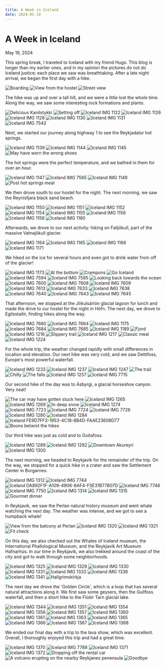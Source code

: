 ```yaml
---
title: A Week in Iceland
date: 2024-05-19
---
```


# A Week in Iceland

May 19, 2024

This spring break, I traveled to Iceland with my friend Hugo.  This blog 
is longer than my earlier ones, and in my opinion the pictures do not do 
Iceland justice; each place we saw was breathtaking.  After a late night 
arrival, we began the first day with a hike.

<Row>
  <Img
    src="iceland/IMG_1115.JPG"
    alt="Boarding"
    caption="Boarding" />
  <Img
    src="iceland/IMG_1117.JPG"
    alt="View from the hostel"
    caption="View from the hostel" />
  <Img
    src="iceland/IMG_1119.JPG"
    alt="Street view"
    caption="Street view" />
</Row>

The hike was up and over a tall hill, and we were a little lost the whole 
time.  Along the way, we saw some interesting rock formations and plants.

<Row>
  <Img
    src="iceland/IMG_1121.JPG"
    alt="Delicious Kanilstykki"
    caption="Delicious Kanilstykki" />
  <Img
    src="iceland/IMG_7524.JPG"
    alt="Setting off"
    caption="Setting off" />
  <Img
    src="iceland/IMG_1122.JPG"
    alt="Iceland IMG 1122"
    caption="" />
  <Img
    src="iceland/IMG_1126.JPG"
    alt="Iceland IMG 1126"
    caption="" />
</Row>

<Row desc="At the top">
  <Img
    src="iceland/IMG_1128.JPG"
    alt="Iceland IMG 1128"
    caption="" />
  <Img
    src="iceland/IMG_1130.JPG"
    alt="Iceland IMG 1130"
    caption="" />
  <Img
    src="iceland/IMG_1131.JPG"
    alt="Iceland IMG 1131"
    caption="" />
  <Img
    src="iceland/IMG_7542.JPG"
    alt="Iceland IMG 7542"
    caption="" />
</Row>

Next, we started our journey along highway 1 to see the Reykjadalur hot 
springs.

<Row>
  <Img
    src="iceland/IMG_1139.JPG"
    alt="Iceland IMG 1139"
    caption="" />
  <Img
    src="iceland/IMG_1144.JPG"
    alt="Iceland IMG 1144"
    caption="" />
  <Img
    src="iceland/IMG_1145.JPG"
    alt="Iceland IMG 1145"
    caption="" />
  <Img
    src="iceland/IMG_7563.JPG"
    alt="May have worn the wrong shoes"
    caption="May have worn the wrong shoes" />
</Row>

The hot springs were the perfect temperature, and we bathed in them for 
over an hour.

<Row>
  <Img
    src="iceland/IMG_1147.JPG"
    alt="Iceland IMG 1147"
    caption="" />
  <Img
    src="iceland/IMG_7565.JPG"
    alt="Iceland IMG 7565"
    caption="" />
  <Img
    src="iceland/IMG_1149.JPG"
    alt="Iceland IMG 1149"
    caption="" />
  <Img
    src="iceland/1F4D2005-7F3E-40E7-8F3C-F0079DA89F10.JPG"
    alt="Post hot springs meal"
    caption="Post hot springs meal" />
</Row>

We then drove south to our hostel for the night.  The next morning, we 
saw the Reynisfjara black sand beach.

<Row>
  <Img
    src="iceland/IMG_1150.JPG"
    alt="Iceland IMG 1150"
    caption="" />
  <Img
    src="iceland/IMG_1151.JPG"
    alt="Iceland IMG 1151"
    caption="" />
  <Img
    src="iceland/IMG_1152.JPG"
    alt="Iceland IMG 1152"
    caption="" />
  <Img
    src="iceland/IMG_1154.JPG"
    alt="Iceland IMG 1154"
    caption="" />
</Row>

<Row>
  <Img
    src="iceland/IMG_1155.JPG"
    alt="Iceland IMG 1155"
    caption="" />
  <Img
    src="iceland/IMG_1156.JPG"
    alt="Iceland IMG 1156"
    caption="" />
  <Img
    src="iceland/IMG_1158.JPG"
    alt="Iceland IMG 1158"
    caption="" />
  <Img
    src="iceland/IMG_1160.JPG"
    alt="Iceland IMG 1160"
    caption="" />
</Row>

Afterwards, we drove to our next activity: hiking on Falljökull, part 
of the massive Vatnajökull glacier.

<Row>
  <Img
    src="iceland/IMG_1164.JPG"
    alt="Iceland IMG 1164"
    caption="" />
  <Img
    src="iceland/IMG_1165.JPG"
    alt="Iceland IMG 1165"
    caption="" />
  <Img
    src="iceland/IMG_1166.JPG"
    alt="Iceland IMG 1166"
    caption="" />
  <Img
    src="iceland/IMG_1171.JPG"
    alt="Iceland IMG 1171"
    caption="" />
</Row>

We hiked on the ice for several hours and even got to drink water from off of the glacier!

<Row>
  <Img
    src="iceland/IMG_1173.JPG"
    alt="Iceland IMG 1173"
    caption="" />
  <Img
    src="iceland/IMG_7583.JPG"
    alt="At the bottom"
    caption="At the bottom" />
  <Img
    src="iceland/IMG_7585.JPG"
    alt="Crampons"
    caption="Crampons" />
  <Img
    src="iceland/IMG_7590.JPG"
    alt="Go Iceland"
    caption="Go Iceland" />
</Row>

<Row>
  <Img
    src="iceland/IMG_7594.JPG"
    alt="Iceland IMG 7594"
    caption="" />
  <Img
    src="iceland/IMG_7595.JPG"
    alt="Iceland IMG 7595"
    caption="" />
  <Img
    src="iceland/IMG_7597.JPG"
    alt="Looking back towards the ocean"
    caption="Looking back towards the ocean" />
  <Img
    src="iceland/IMG_7600.JPG"
    alt="Iceland IMG 7600"
    caption="" />
</Row>

<Row>
  <Img
    src="iceland/IMG_7608.JPG"
    alt="Iceland IMG 7608"
    caption="" />
  <Img
    src="iceland/IMG_7609.JPG"
    alt="Iceland IMG 7609"
    caption="" />
  <Img
    src="iceland/IMG_7613.JPG"
    alt="Iceland IMG 7613"
    caption="" />
  <Img
    src="iceland/IMG_7633.JPG"
    alt="Iceland IMG 7633"
    caption="" />
</Row>

<Row>
  <Img
    src="iceland/IMG_7638.JPG"
    alt="Iceland IMG 7638"
    caption="" />
  <Img
    src="iceland/IMG_7640.JPG"
    alt="Iceland IMG 7640"
    caption="" />
  <Img
    src="iceland/IMG_7643.JPG"
    alt="Iceland IMG 7643"
    caption="" />
  <Img
    src="iceland/IMG_7645.JPG"
    alt="Iceland IMG 7645"
    caption="" />
</Row>

That afternoon, we stopped at the Jökulsárlón glacial lagoon for lunch and 
made the drive to our hostel for the night in Höfn.  The next day, we drove 
to Egilsstaðir, finding hikes along the way.

<Row>
  <Img
    src="iceland/IMG_7660.JPG"
    alt="Iceland IMG 7660"
    caption="" />
  <Img
    src="iceland/IMG_7664.JPG"
    alt="Iceland IMG 7664"
    caption="" />
  <Img
    src="iceland/IMG_1175.JPG"
    alt="Iceland IMG 1175"
    caption="" />
  <Img
    src="iceland/IMG_7684.JPG"
    alt="Iceland IMG 7684"
    caption="" />
</Row>

<Row>
  <Img
    src="iceland/IMG_7685.JPG"
    alt="Iceland IMG 7685"
    caption="" />
  <Img
    src="iceland/IMG_1189.JPG"
    alt="Iceland IMG 1189"
    caption="" />
  <Img
    src="iceland/IMG_1211.JPG"
    alt="Fjord"
    caption="Fjord" />
  <Img
    src="iceland/IMG_1216.JPG"
    alt="Iceland IMG 1216"
    caption="" />
</Row>

<Row>
  <Img
    src="iceland/IMG_7690.JPG"
    alt="Slippery trail"
    caption="Slippery trail" />
  <Img
    src="iceland/IMG_1217.JPG"
    alt="Iceland IMG 1217"
    caption="" />
  <Img
    src="iceland/IMG_1223.JPG"
    alt="Classic meal"
    caption="Classic meal" />
  <Img
    src="iceland/IMG_1224.JPG"
    alt="Iceland IMG 1224"
    caption="" />
</Row>

For the whole trip, the weather changed rapidly with small differences 
in location and elevation.  Our next hike was very cold, and we saw 
Dettifoss, Europe's most powerful waterfall.

<Row>
  <Img
    src="iceland/IMG_1233.JPG"
    alt="Iceland IMG 1233"
    caption="" />
  <Img
    src="iceland/IMG_1237.JPG"
    alt="Iceland IMG 1237"
    caption="" />
  <Img
    src="iceland/IMG_1247.JPG"
    alt="Iceland IMG 1247"
    caption="" />
  <Img
    src="iceland/IMG_1249.JPG"
    alt="The trail"
    caption="The trail" />
</Row>

<Row>
  <Img
    src="iceland/IMG_7707.JPG"
    alt="Chilly"
    caption="Chilly" />
  <Img
    src="iceland/IMG_1254.JPG"
    alt="The falls"
    caption="The falls" />
  <Img
    src="iceland/IMG_1257.JPG"
    alt="Iceland IMG 1257"
    caption="" />
  <Img
    src="iceland/IMG_7715.JPG"
    alt="Iceland IMG 7715"
    caption="" />
</Row>

Our second hike of the day was to Ásbyrgi, a glacial horseshoe canyon.  Very neat!

<Row>
  <Img
    src="iceland/IMG_1263.JPG"
    alt="The car may have gotten stuck here"
    caption="The car may have gotten stuck here" />
  <Img
    src="iceland/IMG_1265.JPG"
    alt="Iceland IMG 1265"
    caption="" />
  <Img
    src="iceland/IMG_1269.JPG"
    alt="Iceland IMG 1269"
    caption="" />
  <Img
    src="iceland/IMG_1271.JPG"
    alt="In deep snow"
    caption="In deep snow" />
</Row>

<Row>
  <Img
    src="iceland/IMG_1274.JPG"
    alt="Iceland IMG 1274"
    caption="" />
  <Img
    src="iceland/IMG_7723.JPG"
    alt="Iceland IMG 7723"
    caption="" />
  <Img
    src="iceland/IMG_7724.JPG"
    alt="Iceland IMG 7724"
    caption="" />
  <Img
    src="iceland/IMG_7726.JPG"
    alt="Iceland IMG 7726"
    caption="" />
</Row>

<Row>
  <Img
    src="iceland/IMG_1280.JPG"
    alt="Iceland IMG 1280"
    caption="" />
  <Img
    src="iceland/IMG_1284.JPG"
    alt="Iceland IMG 1284"
    caption="" />
  <Img
    src="iceland/FE9D7FF3-1953-4C18-8B4D-FAAE23608D77.jpg"
    alt="Iceland FE9D7FF3-1953-4C18-8B4D-FAAE23608D77"
    caption="" />
  <Img
    src="iceland/IMG_1288.JPG"
    alt="Boons betwixt the hikes"
    caption="Boons betwixt the hikes" />
</Row>

Our third hike was just as cold and to Goðafoss.

<Row>
  <Img
    src="iceland/IMG_1289.JPG"
    alt="Iceland IMG 1289"
    caption="" />
  <Img
    src="iceland/IMG_1292.JPG"
    alt="Iceland IMG 1292"
    caption="" />
  <Img
    src="iceland/IMG_1299.JPG"
    alt="Downtown Akureyri"
    caption="Downtown Akureyri" />
  <Img
    src="iceland/IMG_1300.JPG"
    alt="Iceland IMG 1300"
    caption="" />
</Row>

The next morning, we headed to Reykjavik for the remainder of the trip. On 
the way, we stopped for a quick hike in a crater and saw the Settlement Center in Borgarnes.

<Row>
  <Img
    src="iceland/IMG_1312.JPG"
    alt="Iceland IMG 1312"
    caption="" />
  <Img
    src="iceland/IMG_7744.JPG"
    alt="Iceland IMG 7744"
    caption="" />
  <Img
    src="iceland/DA892F1F-A109-4906-8AF4-F5E31B77B07D.jpg"
    alt="Iceland DA892F1F-A109-4906-8AF4-F5E31B77B07D"
    caption="" />
  <Img
    src="iceland/IMG_7748.JPG"
    alt="Iceland IMG 7748"
    caption="" />
</Row>

<Row>
  <Img
    src="iceland/IMG_7750.JPG"
    alt="Iceland IMG 7750"
    caption="" />
  <Img
    src="iceland/IMG_1314.JPG"
    alt="Iceland IMG 1314"
    caption="" />
  <Img
    src="iceland/IMG_1315.JPG"
    alt="Iceland IMG 1315"
    caption="" />
  <Img
    src="iceland/IMG_7758.JPG"
    alt="Gourmet dinner"
    caption="Gourmet dinner" />
</Row>

In Reykjavik, we saw the Perlan natural history museum and went whale watching 
the next day.  The weather was intense, and we got to see a humpback whale!

<Row>
  <Img
    src="iceland/IMG_1319.JPG"
    alt="View from the balcony at Perlan"
    caption="View from the balcony at Perlan" />
  <Img
    src="iceland/IMG_1320.JPG"
    alt="Iceland IMG 1320"
    caption="" />
  <Img
    src="iceland/IMG_1321.JPG"
    alt="Iceland IMG 1321"
    caption="" />
  <Img
    src="iceland/IMG_1322.JPG"
    alt="Fit check"
    caption="Fit check" />
</Row>

On this day, we also checked out the Whales of Iceland museum, the International 
Phallological Museum, and the Reykjavík Art Museum Hafnarhús.  In our time in 
Reykjavik, we also trekked around the coast of the city and got to walk through 
some neighborhoods.

<Row>
  <Img
    src="iceland/IMG_1325.JPG"
    alt="Iceland IMG 1325"
    caption="" />
  <Img
    src="iceland/IMG_1329.JPG"
    alt="Iceland IMG 1329"
    caption="" />
  <Img
    src="iceland/IMG_1330.JPG"
    alt="Iceland IMG 1330"
    caption="" />
  <Img
    src="iceland/IMG_1331.JPG"
    alt="Iceland IMG 1331"
    caption="" />
</Row>

<Row>
  <Img
    src="iceland/IMG_1333.JPG"
    alt="Iceland IMG 1333"
    caption="" />
  <Img
    src="iceland/IMG_1336.JPG"
    alt="Iceland IMG 1336"
    caption="" />
  <Img
    src="iceland/IMG_1341.JPG"
    alt="Iceland IMG 1341"
    caption="" />
  <Img
    src="iceland/IMG_1343.JPG"
    alt="Hallgrimskirkja"
    caption="Hallgrimskirkja" />
</Row>

The next day we drove the 'Golden Circle', which is a loop that 
has several natural attractions along it.  We first saw some geysers, 
then the Gullfoss waterfall, and then a short hike to the Flúðir 
Tarn glacial lake.

<Row>
  <Img
    src="iceland/IMG_1344.JPG"
    alt="Iceland IMG 1344"
    caption="" />
  <Img
    src="iceland/IMG_1351.JPG"
    alt="Iceland IMG 1351"
    caption="" />
  <Img
    src="iceland/IMG_1354.JPG"
    alt="Iceland IMG 1354"
    caption="" />
  <Img
    src="iceland/IMG_1356.JPG"
    alt="Iceland IMG 1356"
    caption="" />
</Row>

<Row>
  <Img
    src="iceland/IMG_1357.JPG"
    alt="Iceland IMG 1357"
    caption="" />
  <Img
    src="iceland/IMG_1360.JPG"
    alt="Iceland IMG 1360"
    caption="" />
  <Img
    src="iceland/IMG_1361.JPG"
    alt="Iceland IMG 1361"
    caption="" />
  <Img
    src="iceland/IMG_1363.JPG"
    alt="Iceland IMG 1363"
    caption="" />
</Row>

<Row>
  <Img
    src="iceland/IMG_1365.JPG"
    alt="Iceland IMG 1365"
    caption="" />
  <Img
    src="iceland/IMG_1366.JPG"
    alt="Iceland IMG 1366"
    caption="" />
  <Img
    src="iceland/IMG_1367.JPG"
    alt="Iceland IMG 1367"
    caption="" />
  <Img
    src="iceland/IMG_1368.JPG"
    alt="Iceland IMG 1368"
    caption="" />
</Row>

We ended our final day with a trip to the lava show, which was 
excellent.  Overall, I thoroughly enjoyed this trip and had a 
great time.

<Row>
  <Img
    src="iceland/IMG_1370.JPG"
    alt="Iceland IMG 1370"
    caption="" />
  <Img
    src="iceland/IMG_7788.JPG"
    alt="Iceland IMG 7788"
    caption="" />
  <Img
    src="iceland/IMG_1371.JPG"
    alt="Iceland IMG 1371"
    caption="" />
  <Img
    src="iceland/IMG_1372.JPG"
    alt="Iceland IMG 1372"
    caption="" />
</Row>

<Row>
  <Img
    src="iceland/IMG_1374.JPG"
    alt="Dropping off the rental car"
    caption="Dropping off the rental car" />
  <Img
    src="iceland/IMG_1376.JPG"
    alt="A volcano erupting on the nearby Reykjanes penensula"
    caption="A volcano erupting on the nearby Reykjanes penensula" />
  <Img
    src="iceland/IMG_1378.JPG"
    alt="Goodbye"
    caption="Goodbye" />
</Row>

